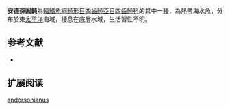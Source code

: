 {{Speciesbox
| name = 安德孫圓魨
| image = 
| image_width = 250px
| status = NE
| status_system = IUCN3.1 
| genus = Sphoeroides
| species = andersonianus
| authority = [[Morrow|Morrow]], 1957
| synonyms = 
}}
'''安德孫圓魨'''為[[輻鰭魚綱|輻鰭魚綱]][[魨形目|魨形目]][[四齒魨亞目|四齒魨亞目]][[四齒魨科|四齒魨科]]的其中一[[種|種]]，為熱帶海水魚，分布於東[[太平洋|太平洋]]海域，棲息在底層水域，生活習性不明。
==参考文献==
*{{FishBase_species|genus=Sphoeroides|species=andersonianus|year=2014|month=3}}

== 扩展阅读 ==
{{refbegin}}
{{wikispecies-inline|Sphoeroides andersonianus|安德孫圓魨}}
{{refend}}
{{Taxonbar|from=Q2328237}}

[[Category:圓魨屬|andersonianus]]


{{魚類小作品}}